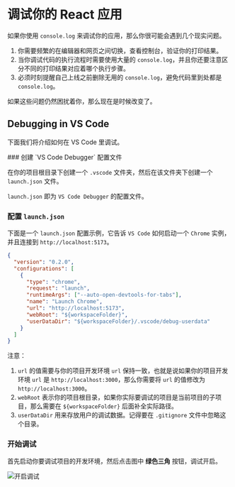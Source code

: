 
# 调试你的 React 应用

如果你使用 `console.log` 来调试你的应用，那么你很可能会遇到几个现实问题。

1. 你需要频繁的在编辑器和网页之间切换，查看控制台，验证你的打印结果。
2. 当你调试代码的执行流程时需要使用大量的 `console.log`，并且你还要注意区分不同的打印结果对应着哪个执行步骤。
3. 必须时刻提醒自己上线之前删除无用的 `console.log`，避免代码里到处都是 `console.log`。

如果这些问题仍然困扰着你，那么现在是时候改变了。

## Debugging in VS Code

下面我们将介绍如何在 VS Code 里调试。

<Steps>
### 创建 `VS Code Debugger` 配置文件

在你的项目根目录下创建一个 `.vscode` 文件夹，然后在该文件夹下创建一个 `launch.json` 文件。

`launch.json` 即为 `VS Code Debugger` 的配置文件。

<FileTree>
  <FileTree.Folder name=".vscode" defaultOpen>
    <FileTree.File name="launch.json" />
  </FileTree.Folder>
</FileTree>

### 配置 `launch.json`

下面是一个 `launch.json` 配置示例，它告诉 `VS Code` 如何启动一个 `Chrome` 实例，并且连接到 `http://localhost:5173`。

```json
{
  "version": "0.2.0",
  "configurations": [
    {
      "type": "chrome",
      "request": "launch",
      "runtimeArgs": ["--auto-open-devtools-for-tabs"],
      "name": "Launch Chrome",
      "url": "http://localhost:5173",
      "webRoot": "${workspaceFolder}",
      "userDataDir": "${workspaceFolder}/.vscode/debug-userdata"
    }
  ]
}
```

注意：

1. `url` 的值需要与你的项目开发环境 `url` 保持一致，也就是说如果你的项目开发环境 `url` 是 `http://localhost:3000`，那么你需要将 `url` 的值修改为 `http://localhost:3000`。
2. `webRoot` 表示你的项目根目录，如果你实际要调试的项目是当前项目的子项目，那么需要在 `${workspaceFolder}` 后面补全实际路径。
3. `userDataDir` 用来存放用户的调试数据。记得要在 `.gitignore` 文件中忽略这个目录。

### 开始调试

首先启动你要调试项目的开发环境，然后点击图中 **绿色三角** 按钮，调试开启。

<Image src={debuggerImg} className="my-4 w-80" alt="开启调试" priority={true} />

</Steps>
